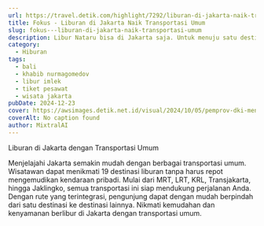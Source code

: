 ```yaml
---
url: https://travel.detik.com/highlight/7292/liburan-di-jakarta-naik-transportasi-umum
title: Fokus - Liburan di Jakarta Naik Transportasi Umum
slug: fokus---liburan-di-jakarta-naik-transportasi-umum
description: Libur Nataru bisa di Jakarta saja. Untuk menuju satu destinasi ke destinasi yang lain, traveler bisa memilik transportasi publik, mulai dari MRT, LRT, KRL, Transjakarta atau Jaklingko.
category:
  - Hiburan
tags:
  - bali
  - khabib nurmagomedov
  - libur imlek
  - tiket pesawat
  - wisata jakarta
pubDate: 2024-12-23
cover: https://awsimages.detik.net.id/visual/2024/10/05/pemprov-dki-menerapkan-tarif-khusus-rp-1-untuk-penumpang-mrt-lrt-dan-transjakarta-dalam-rangka-hut-ke-79-tni-masyarakat-senang-2.jpeg?w=650
coverAlt: No caption found
author: MixtralAI
---
```

Liburan di Jakarta dengan Transportasi Umum

Menjelajahi Jakarta semakin mudah dengan berbagai transportasi umum. Wisatawan dapat menikmati 19 destinasi liburan tanpa harus repot mengemudikan kendaraan pribadi. Mulai dari MRT, LRT, KRL, Transjakarta, hingga Jaklingko, semua transportasi ini siap mendukung perjalanan Anda. Dengan rute yang terintegrasi, pengunjung dapat dengan mudah berpindah dari satu destinasi ke destinasi lainnya. Nikmati kemudahan dan kenyamanan berlibur di Jakarta dengan transportasi umum.
